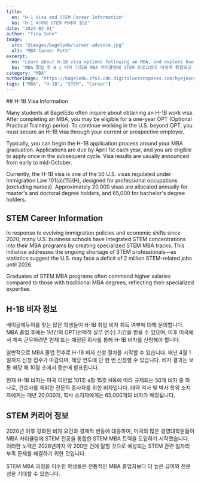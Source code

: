 ```yaml
---
title:
  en: "H-1 Visa and STEM Career Information"
  ko: "H-1 비자와 STEM 커리어 정보"
date: "2024-02-01"
author: "Tina Sohn"
image:
  src: "@images/bageledu/career-advance.jpg"
  alt: "MBA Career Path"
excerpt:
  en: "Learn about H-1B visa options following an MBA, and explore how STEM programs are being integrated into MBA curricula"
  ko: "MBA 졸업 후 H-1 비자 기회와 MBA 커리큘럼에 STEM 프로그램이 어떻게 통합되고 있는지 알아보세요"
category: "MBA"
authorImage: "https://bageledu.sfo3.cdn.digitaloceanspaces.com/hyejeong.jpg"
tags: ["MBA", "H-1B", "STEM", "Career"]
---
```


<div class="en-content" x-show="$store.language !== 'ko'">
## H-1B Visa Information

Many students at BagelEdu often inquire about obtaining an H-1B work visa. After completing an MBA, you may be eligible for a one-year OPT (Optional Practical Training) period. To continue working in the U.S. beyond OPT, you must secure an H-1B visa through your current or prospective employer.

Typically, you can begin the H-1B application process around your MBA graduation. Applications are due by April 1st each year, and you are eligible to apply once in the subsequent cycle. Visa results are usually announced from early to mid-October.

Currently, the H-1B visa is one of the 50 U.S. visas regulated under Immigration Law 101(a)(15)(H), designed for professional occupations (excluding nurses). Approximately 20,000 visas are allocated annually for master's and doctoral degree holders, and 65,000 for bachelor's degree holders.

## STEM Career Information

In response to evolving immigration policies and economic shifts since 2020, many U.S. business schools have integrated STEM concentrations into their MBA programs by creating specialized STEM MBA tracks. This initiative addresses the ongoing shortage of STEM professionals—as statistics suggest the U.S. may face a deficit of 2 million STEM-related jobs until 2026.

Graduates of STEM MBA programs often command higher salaries compared to those with traditional MBA degrees, reflecting their specialized expertise.
</div>

<div class="ko-content" x-show="$store.language === 'ko'">

## H-1B 비자 정보

베이글에듀이를 찾는 많은 학생들이 H-1B 취업 비자 취득 여부에 대해 문의합니다. MBA 졸업 후에는 1년간의 OPT(선택적 실무 연수) 기간을 받을 수 있으며, 이후 미국에서 계속 근무하려면 현재 또는 예정된 회사를 통해 H-1B 비자를 신청해야 합니다.

일반적으로 MBA 졸업 전후로 H-1B 비자 신청 절차를 시작할 수 있습니다. 매년 4월 1일까지 신청 접수가 마감되며, 해당 연도에 단 한 번 신청할 수 있습니다. 비자 결과는 보통 해당 해 10월 초에서 중순에 발표됩니다.

현재 H-1B 비자는 미국 이민법 101조 a항 15호 H목에 따라 규제되는 50개 비자 중 하나로, 간호사를 제외한 전문직 종사자를 위한 비자입니다. 대략 석사 및 박사 학위 소지자에게는 매년 20,000개, 학사 소지자에게는 65,000개의 비자가 배정됩니다.

## STEM 커리어 정보

2020년 이후 강화된 비자 요건과 경제적 변동에 대응하여, 미국의 많은 경영대학원들이 MBA 커리큘럼에 STEM 전공을 통합한 STEM MBA 트랙을 도입하기 시작했습니다. 이러한 노력은 2026년까지 약 200만 건에 달할 것으로 예상되는 STEM 관련 일자리 부족 문제를 해결하기 위한 것입니다.

STEM MBA 과정을 이수한 학생들은 전통적인 MBA 졸업자보다 더 높은 급여와 전문성을 기대할 수 있습니다.
</div>
